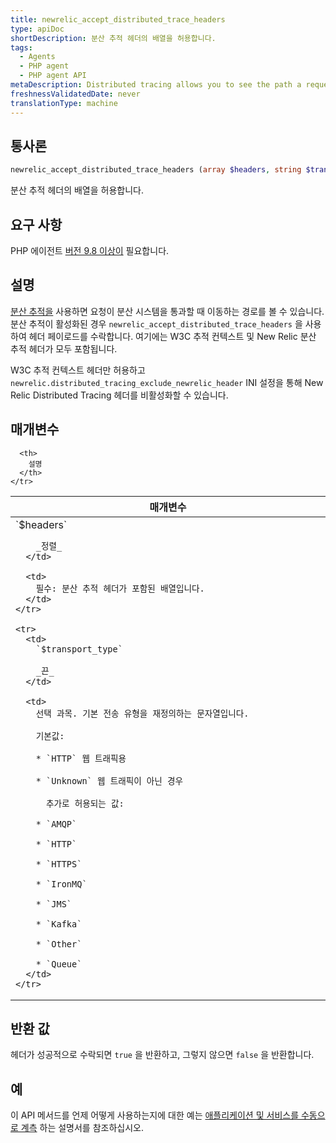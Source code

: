 ```yaml
---
title: newrelic_accept_distributed_trace_headers
type: apiDoc
shortDescription: 분산 추적 헤더의 배열을 허용합니다.
tags:
  - Agents
  - PHP agent
  - PHP agent API
metaDescription: Distributed tracing allows you to see the path a request takes as it travels through a distributed system. Use this API to accept a distributed trace payload.
freshnessValidatedDate: never
translationType: machine
---
```


## 통사론

```php
newrelic_accept_distributed_trace_headers (array $headers, string $transport_type)
```

분산 추적 헤더의 배열을 허용합니다.

## 요구 사항

PHP 에이전트 [버전 9.8 이상이](/docs/release-notes/agent-release-notes/php-release-notes) 필요합니다.

## 설명

[분산 추적을](/docs/agents/php-agent/features/distributed-tracing-php) 사용하면 요청이 분산 시스템을 통과할 때 이동하는 경로를 볼 수 있습니다. 분산 추적이 활성화된 경우 `newrelic_accept_distributed_trace_headers` 을 사용하여 헤더 페이로드를 수락합니다. 여기에는 W3C 추적 컨텍스트 및 New Relic 분산 추적 헤더가 모두 포함됩니다.

W3C 추적 컨텍스트 헤더만 허용하고 `newrelic.distributed_tracing_exclude_newrelic_header` INI 설정을 통해 New Relic Distributed Tracing 헤더를 비활성화할 수 있습니다.

## 매개변수

<table>
  <thead>
    <tr>
      <th width="25%">
        매개변수
      </th>

      <th>
        설명
      </th>
    </tr>
  </thead>

  <tbody>
    <tr>
      <td>
        `$headers`

        _정렬_
      </td>

      <td>
        필수: 분산 추적 헤더가 포함된 배열입니다.
      </td>
    </tr>

    <tr>
      <td>
        `$transport_type`

        _끈_
      </td>

      <td>
        선택 과목. 기본 전송 유형을 재정의하는 문자열입니다.

        기본값:

        * `HTTP` 웹 트래픽용

        * `Unknown` 웹 트래픽이 아닌 경우

          추가로 허용되는 값:

        * `AMQP`

        * `HTTP`

        * `HTTPS`

        * `IronMQ`

        * `JMS`

        * `Kafka`

        * `Other`

        * `Queue`
      </td>
    </tr>
  </tbody>
</table>

## 반환 값

헤더가 성공적으로 수락되면 `true` 을 반환하고, 그렇지 않으면 `false` 을 반환합니다.

## 예

이 API 메서드를 언제 어떻게 사용하는지에 대한 예는 [애플리케이션 및 서비스를 수동으로 계측](/docs/agents/php-agent/features/distributed-tracing-php#manual) 하는 설명서를 참조하십시오.

